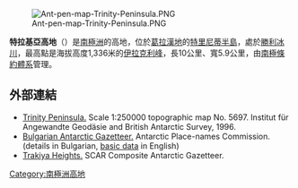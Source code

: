 [[Image:Ant-pen-map-Trinity-Peninsula.PNG|thumb]]

{{coord|63|45|07|S|58|31|10|W|display=title}}

'''特拉基亞高地'''（{{lang-en|Trakiya Heights}}）是[[南極洲|南極洲]]的高地，位於[[葛拉漢地|葛拉漢地]]的[[特里尼蒂半島|特里尼蒂半島]]，處於[[勝利冰川|勝利冰川]]，最高點是海拔高度1,336米的[[伊拉克利峰|伊拉克利峰]]，長10公里、寬5.9公里，由[[南極條約體系|南極條約體系]]管理。

==外部連結==
* [https://web.archive.org/web/20131002100340/http://www.bkg.bund.de/nn_193194/DE/Bundesamt/Downloads/Kostenlose-Karten/Antarktis-Karten/Satellitenbildkarten/Scale250/Daten/Trinity-Peninsula%2CtemplateId%3Draw%2Cproperty%3DpublicationFile.pdf/Trinity-Peninsula.pdf Trinity Peninsula.] Scale 1:250000 topographic map No. 5697. Institut für Angewandte Geodäsie and British Antarctic Survey, 1996.
* [http://apcbg.org/gazet-bg.doc Bulgarian Antarctic Gazetteer.] {{Wayback|url=http://apcbg.org/gazet-bg.doc |date=20131012104624 }} Antarctic Place-names Commission. (details in Bulgarian, [http://apcbg.org/gazet.htm basic data] {{Wayback|url=http://apcbg.org/gazet.htm |date=20160304071225 }} in English)
* [https://data.aad.gov.au/aadc/gaz/scar/display_name.cfm?gaz_id=137045 Trakiya Heights.] {{Wayback|url=https://data.aad.gov.au/aadc/gaz/scar/display_name.cfm?gaz_id=137045 |date=20210201090838 }} SCAR Composite Antarctic Gazetteer.

{{DEFAULTSORT:Trakiya Heights}}
[[Category:南極洲高地|Category:南極洲高地]]


{{TrinityPeninsula-geo-stub}}